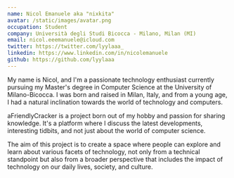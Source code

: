 ```yaml
---
name: Nicol Emanuele aka "nixkita"
avatar: /static/images/avatar.png
occupation: Student
company: Università degli Studi Bicocca - Milano, Milan (MI)
email: nicol.eeemanuele@icloud.com
twitter: https://twitter.com/lyylaaa_
linkedin: https://www.linkedin.com/in/nicolemanuele
github: https://github.com/lyylaaa
---
```


My name is Nicol, and I'm a passionate technology enthusiast
currently pursuing my Master's degree in Computer Science at the University of
Milano-Bicocca. I was born and raised in Milan, Italy, and from a young age, I
had a natural inclination towards the world of technology and computers.

aFriendlyCracker is a project born out of my hobby and passion for sharing knowledge.
It's a platform where I discuss the latest developments, interesting tidbits, and not just
about the world of computer science.

The aim of this project is to create a space where people can explore and learn about
various facets of technology, not only from a technical standpoint but also from a broader
perspective that includes the impact of technology on our daily lives, society, and culture.
